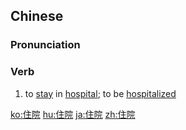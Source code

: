 ==Chinese==
{{zh-forms}}

===Pronunciation===
{{zh-pron
|m=zhùyuàn
|c=zyu6 jyun6-2
|mn=chū-īⁿ
|cat=v
}}

===Verb===
{{zh-verb}}

# to [[stay]] in [[hospital]]; to be [[hospitalize|hospitalized]]
#: {{zh-x|我 '''住''' 了 兩 天 '''院'''。|I was in hospital for two days.}}

{{zh-cat|Elementary}}

[[ko:住院]]
[[hu:住院]]
[[ja:住院]]
[[zh:住院]]